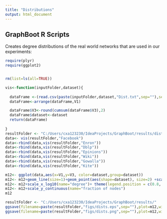 ```yaml
---
title: "Distributions"
output: html_document
---
```

## GraphBoot R Scripts

Creates degree distributions of the real world networks that are used in our experiments:

```r
require(plyr)
require(ggplot2)


rm(list=ls(all=TRUE))

vis<-function(inputFolder,dataset){
  
  dataFrame <-(read.csv(paste(inputFolder,dataset,"Dist.txt",sep=""),sep="\t",header=F))
  dataFrame<-arrange(dataFrame,V1)

  dataFrame$V3<-round(cumsum(dataFrame$V3),2)
  dataFrame$dataset<-dataset 
  return(dataFrame)
   
}
resultFolder <- "C:/Users/cxa123230/IdeaProjects/GraphBoot/results/dist/"
data<- vis(resultFolder,"Facebook")
data<-rbind(data,vis(resultFolder,"Enron"))
data<-rbind(data,vis(resultFolder,"Dblp"))
data<-rbind(data,vis(resultFolder,"Epinions"))
data<-rbind(data,vis(resultFolder,"Wiki"))
data<-rbind(data,vis(resultFolder,"Gowalla"))
data<-rbind(data,vis(resultFolder,"Kite"))

m12<- ggplot(data,aes(x=V1,y=V3, color=dataset,group=dataset))  
m12<- m12+geom_line(size=1)+geom_point(aes(shape=dataset), size=2) +scale_shape_manual(values=c(12,6,17,8,19,3,4)) 
m12<- m12+scale_x_log10(name="degree")+ theme(legend.position = c(0.8, 0.6),text = element_text(size=16)) 
m12<- m12+scale_y_continuous(name="fraction of nodes")
m12

resultFolder <- "C:/Users/cxa123230/IdeaProjects/GraphBoot/results/"
ggsave(filename=paste(resultFolder,"figs/dists.eps",sep=""),plot=m12,width=6,height=4,unit="in")
ggsave(filename=paste(resultFolder,"figs/dists.png",sep=""),plot=m12,width=6,height=4,unit="in")
 
```